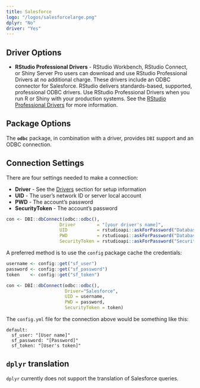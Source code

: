 ```yaml
---
title: Salesforce
logo: "/logos/salesforcelarge.png"
dplyr: "No"
driver: "Yes"
---
```


## Driver Options

- **RStudio Professional Drivers** - RStudio Workbench, RStudio Connect, or Shiny Server Pro users can download and use RStudio Professional Drivers at no additional charge. These drivers include an ODBC connector for Salesforce.  RStudio delivers standards-based, supported, professional ODBC drivers. Use RStudio Professional Drivers when you run R or Shiny with your production systems. See the [RStudio Professional Drivers](https://www.rstudio.com/products/drivers/) for more information. 

## Package Options

The **`odbc`** package, in combination with a driver, provides `DBI` support and an ODBC connection.

## Connection Settings

There are four settings needed to make a connection:

  - **Driver** - See the [Drivers](/drivers) section for setup information 
  - **UID** - The user's network ID or server local account
  - **PWD** - The account's password
  - **SecurityToken** - The account's password

```r
con <- DBI::dbConnect(odbc::odbc(),
                    Driver        = "[your driver's name]",
                    UID           = rstudioapi::askForPassword("Database user"),
                    PWD           = rstudioapi::askForPassword("Database password"),
                    SecurityToken = rstudioapi::askForPassword("Security token"))
```

A preferred method is to use the `config` package cache the credentials:

```r
username <- config::get("sf_user")
password <- config::get("sf_password")
token    <- config::get("sf_token")

con <- DBI::dbConnect(odbc::odbc(), 
                      Driver="Salesforce", 
                      UID = username, 
                      PWD = password, 
                      SecurityToken = token)
```

The `config.yml` file for the connection above would be something like this:

```
default:
  sf_user: "[User name]"
  sf_password: "[Password]"
  sf_token: "[User's token]"
```
## `dplyr` translation

`dplyr` currently does not support the translation of Salesforce queries.



